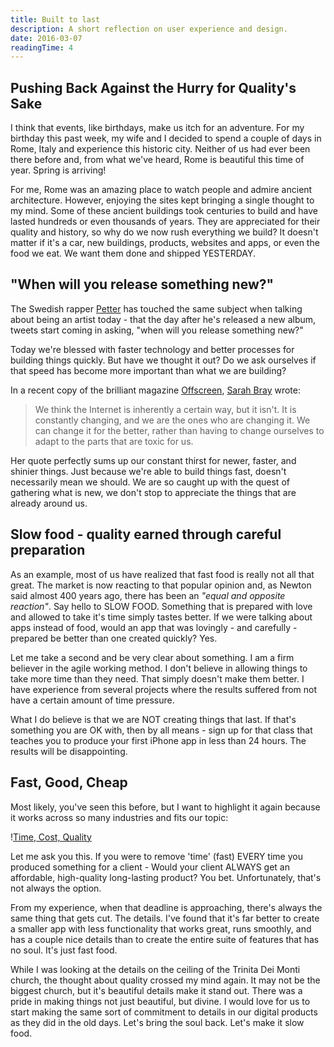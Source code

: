 ```yaml
---
title: Built to last
description: A short reflection on user experience and design.
date: 2016-03-07
readingTime: 4
---
```


## Pushing Back Against the Hurry for Quality's Sake

I think that events, like birthdays, make us itch for an adventure. For my birthday this past week, my wife and I decided to spend a couple of days in Rome, Italy and experience this historic city. Neither of us had ever been there before and, from what we've heard, Rome is beautiful this time of year. Spring is arriving!

For me, Rome was an amazing place to watch people and admire ancient architecture. However, enjoying the sites kept bringing a single thought to my mind. Some of these ancient buildings took centuries to build and have lasted hundreds or even thousands of years. They are appreciated for their quality and history, so why do we now rush everything we build? It doesn't matter if it's a car, new buildings, products, websites and apps, or even the food we eat. We want them done and shipped YESTERDAY.

## "When will you release something new?"

The Swedish rapper <a href="http://www.petter.nu" target="_blank">Petter</a> has touched the same subject when talking about being an artist today - that the day after he's released a new album, tweets start coming in asking, "when will you release something new?"

Today we're blessed with faster technology and better processes for building things quickly. But have we thought it out? Do we ask ourselves if that speed has become more important than what we are building?

In a recent copy of the brilliant magazine <a href="http://www.offscreenmag.com" target="_blank">Offscreen</a>, <a href="http://www.sarahjbray.com" target="_blank">Sarah Bray</a> wrote:

> We think the Internet is inherently a certain way, but it isn't. It is constantly changing, and we are the ones who are changing it. We can change it for the better, rather than having to change ourselves to adapt to the parts that are toxic for us.

Her quote perfectly sums up our constant thirst for newer, faster, and shinier things. Just because we're able to build things fast, doesn't necessarily mean we should. We are so caught up with the quest of gathering what is new, we don't stop to appreciate the things that are already around us.

## Slow food - quality earned through careful preparation

As an example, most of us have realized that fast food is really not all that great. The market is now reacting to that popular opinion and, as Newton said almost 400 years ago, there has been an _"equal and opposite reaction"_. Say hello to SLOW FOOD. Something that is prepared with love and allowed to take it's time simply tastes better. If we were talking about apps instead of food, would an app that was lovingly - and carefully - prepared be better than one created quickly? Yes.

Let me take a second and be very clear about something. I am a firm believer in the agile working method. I don't believe in allowing things to take more time than they need. That simply doesn't make them better. I have experience from several projects where the results suffered from not have a certain amount of time pressure.

What I do believe is that we are NOT creating things that last. If that's something you are OK with, then by all means - sign up for that class that teaches you to produce your first iPhone app in less than 24 hours. The results will be disappointing.

## Fast, Good, Cheap

Most likely, you've seen this before, but I want to highlight it again because it works across so many industries and fits our topic:

!<a href="/images/articles/triangle-1024x658.png">Time, Cost, Quality</a>

Let me ask you this. If you were to remove 'time' (fast) EVERY time you produced something for a client - Would your client ALWAYS get an affordable, high-quality long-lasting product? You bet. Unfortunately, that's not always the option.

From my experience, when that deadline is approaching, there's always the same thing that gets cut. The details. I've found that it's far better to create a smaller app with less functionality that works great, runs smoothly, and has a couple nice details than to create the entire suite of features that has no soul. It's just fast food.

While I was looking at the details on the ceiling of the Trinita Dei Monti church, the thought about quality crossed my mind again. It may not be the biggest church, but it's beautiful details make it stand out. There was a pride in making things not just beautiful, but divine. I would love for us to start making the same sort of commitment to details in our digital products as they did in the old days. Let's bring the soul back. Let's make it slow food.